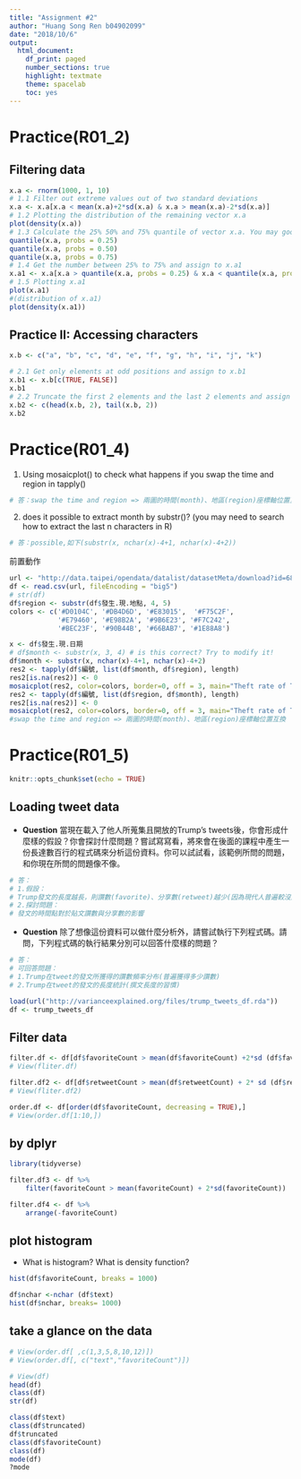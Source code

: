 ```yaml
---
title: "Assignment #2"
author: "Huang Song Ren b04902099"
date: "2018/10/6"
output:
  html_document:
    df_print: paged
    number_sections: true
    highlight: textmate
    theme: spacelab
    toc: yes
---
```


# Practice(R01_2)
## Filtering data
```r
x.a <- rnorm(1000, 1, 10)
# 1.1 Filter out extreme values out of two standard deviations
x.a <- x.a[x.a < mean(x.a)+2*sd(x.a) & x.a > mean(x.a)-2*sd(x.a)]
# 1.2 Plotting the distribution of the remaining vector x.a
plot(density(x.a))
# 1.3 Calculate the 25% 50% and 75% quantile of vector x.a. You may google "quantile r"
quantile(x.a, probs = 0.25)
quantile(x.a, probs = 0.50)
quantile(x.a, probs = 0.75)
# 1.4 Get the number between 25% to 75% and assign to x.a1
x.a1 <- x.a[x.a > quantile(x.a, probs = 0.25) & x.a < quantile(x.a, probs = 0.75)]
# 1.5 Plotting x.a1
plot(x.a1)
#(distribution of x.a1)
plot(density(x.a1))
```


## Practice II: Accessing characters
```r
x.b <- c("a", "b", "c", "d", "e", "f", "g", "h", "i", "j", "k")

# 2.1 Get only elements at odd positions and assign to x.b1
x.b1 <- x.b[c(TRUE, FALSE)]
x.b1
# 2.2 Truncate the first 2 elements and the last 2 elements and assign to x.b2
x.b2 <- c(head(x.b, 2), tail(x.b, 2))
x.b2
```


# Practice(R01_4)
1. Using mosaicplot() to check what happens if you swap the time and region in tapply()
```r
# 答：swap the time and region => 兩圖的時間(month)、地區(region)座標軸位置互換
```
2. does it possible to extract month  by substr()? (you may need to search how to extract the last n characters in R)
```r
# 答：possible,如下(substr(x, nchar(x)-4+1, nchar(x)-4+2))
```

前置動作
```r
url <- "http://data.taipei/opendata/datalist/datasetMeta/download?id=68785231-d6c5-47a1-b001-77eec70bec02&rid=34a4a431-f04d-474a-8e72-8d3f586db3df"
df <- read.csv(url, fileEncoding = "big5")
# str(df)
df$region <- substr(df$發生.現.地點, 4, 5)
colors <- c('#D0104C', '#DB4D6D', '#E83015',  '#F75C2F',
            '#E79460', '#E98B2A', '#9B6E23', '#F7C242',
            '#BEC23F', '#90B44B', '#66BAB7', '#1E88A8')
```

```r
x <- df$發生.現.日期
# df$month <- substr(x, 3, 4) # is this correct? Try to modify it!
df$month <- substr(x, nchar(x)-4+1, nchar(x)-4+2)
res2 <- tapply(df$編號, list(df$month, df$region), length)
res2[is.na(res2)] <- 0
mosaicplot(res2, color=colors, border=0, off = 3, main="Theft rate of Taipei city (region by hour)")
res2 <- tapply(df$編號, list(df$region, df$month), length)
res2[is.na(res2)] <- 0
mosaicplot(res2, color=colors, border=0, off = 3, main="Theft rate of Taipei city (region by hour)")
#swap the time and region => 兩圖的時間(month)、地區(region)座標軸位置互換
```

# Practice(R01_5)
```r
knitr::opts_chunk$set(echo = TRUE)
```
## Loading tweet data

* **Question** 當現在載入了他人所蒐集且開放的Trump's tweets後，你會形成什麼樣的假設？你會探討什麼問題？嘗試寫寫看，將來會在後面的課程中產生一份長達數百行的程式碼來分析這份資料。你可以試試看，該範例所問的問題，和你現在所問的問題像不像。
```r
# 答：
# 1.假設：
# Trump發文的長度越長，則讚數(favorite)、分享數(retweet)越少(因為現代人普遍較沒耐性看完長篇文章)
# 2.探討問題：
# 發文的時間點對於貼文讚數與分享數的影響
```

* **Question** 除了想像這份資料可以做什麼分析外，請嘗試執行下列程式碼。請問，下列程式碼的執行結果分別可以回答什麼樣的問題？
```r
# 答：
# 可回答問題：
# 1.Trump在tweet的發文所獲得的讚數頻率分布(普遍獲得多少讚數)
# 2.Trump在tweet的發文的長度統計(撰文長度的習慣)
```


```r
load(url("http://varianceexplained.org/files/trump_tweets_df.rda"))
df <- trump_tweets_df
```
## Filter data
```r
filter.df <- df[df$favoriteCount > mean(df$favoriteCount) +2*sd (df$favoriteCount),]
# View(fliter.df)

filter.df2 <- df[df$retweetCount > mean(df$retweetCount) + 2* sd (df$retweetCount),]
# View(fliter.df2)

order.df <- df[order(df$favoriteCount, decreasing = TRUE),]
# View(order.df[1:10,])
```
## by dplyr
```r
library(tidyverse)

filter.df3 <- df %>%
    filter(favoriteCount > mean(favoriteCount) + 2*sd(favoriteCount))

filter.df4 <- df %>%
    arrange(-favoriteCount)
```
## plot histogram
* What is histogram? What is density function?
```r
hist(df$favoriteCount, breaks = 1000)

df$nchar <-nchar (df$text)
hist(df$nchar, breaks= 1000)
```
## take a glance on the data
```r
# View(order.df[ ,c(1,3,5,8,10,12)])
# View(order.df[, c("text","favoriteCount")])

# View(df)
head(df)
class(df)
str(df)

class(df$text)
class(df$truncated)
df$truncated
class(df$favoriteCount)
class(df)
mode(df)
?mode
```